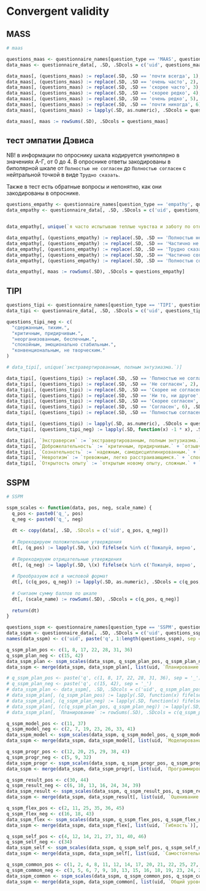 # Convergent validity {#cv}

## MASS

```r
# maas

questions_maas <- questionnaire_names[question_type == 'MAAS', question_ru]
data_maas <- questionnaire_data[, .SD, .SDcols = c('uid', questions_maas)]

data_maas[, (questions_maas) := replace(.SD, .SD == 'почти всегда', 1), .SDcols = questions_maas]
data_maas[, (questions_maas) := replace(.SD, .SD == 'очень часто', 2), .SDcols = questions_maas]
data_maas[, (questions_maas) := replace(.SD, .SD == 'скорее часто', 3), .SDcols = questions_maas]
data_maas[, (questions_maas) := replace(.SD, .SD == 'скорее редко', 4), .SDcols = questions_maas]
data_maas[, (questions_maas) := replace(.SD, .SD == 'очень редко', 5), .SDcols = questions_maas]
data_maas[, (questions_maas) := replace(.SD, .SD == 'почти никогда', 6), .SDcols = questions_maas]
data_maas[, (questions_maas) := lapply(.SD, as.numeric), .SDcols = questions_maas]

data_maas[, maas := rowSums(.SD), .SDcols = questions_maas]
```


## тест эмпатии Дэвиса

NB! в информации по опроснику шкала кодируется униполярно в значениях А-Г, от 0 до 4. В опроснике ответы закодированы в биполярной шкале от `Полностью не согласен` до `Полностью согласен` с нейтральной точкой в виде `Трудно сказать`.

Также в тест есть обратные вопросы и непонятно, как они закодированы в опроснике.


```r
questions_empathy <- questionnaire_names[question_type == 'empathy', question_ru]
data_empathy <- questionnaire_data[, .SD, .SDcols = c('uid', questions_empathy)]


data_empathy[, unique(`я часто испытываю теплые чувства и заботу по отношению к тем, кто менее удачлив, чем я.`)]

data_empathy[, (questions_empathy) := replace(.SD, .SD == 'Полностью не согласен', 0), .SDcols = questions_empathy]
data_empathy[, (questions_empathy) := replace(.SD, .SD == 'Частично не согласен', 1), .SDcols = questions_empathy]
data_empathy[, (questions_empathy) := replace(.SD, .SD == 'Трудно сказать', 2), .SDcols = questions_empathy]
data_empathy[, (questions_empathy) := replace(.SD, .SD == 'Частично согласен', 3), .SDcols = questions_empathy]
data_empathy[, (questions_empathy) := replace(.SD, .SD == 'Полностью согласен', 4), .SDcols = questions_empathy]

data_empathy[, maas := rowSums(.SD), .SDcols = questions_empathy]
```


## TIPI

```r
questions_tipi <- questionnaire_names[question_type == 'TIPI', question_ru]
data_tipi <- questionnaire_data[, .SD, .SDcols = c('uid', questions_tipi)]

questions_tipi_neg <- c(
  "сдержанным, тихим.", 
  "критичным, придирчивым.", 
  "неорганизованным, беспечным.", 
  "спокойным, эмоционально стабильным.", 
  "конвенциональным, не творческим."
)

# data_tipi[, unique(`экстравертированным, полным энтузиазма.`)]

data_tipi[, (questions_tipi) := replace(.SD, .SD == 'Полностью не согласен', 1), .SDcols = questions_tipi]
data_tipi[, (questions_tipi) := replace(.SD, .SD == 'Не согласен', 2), .SDcols = questions_tipi]
data_tipi[, (questions_tipi) := replace(.SD, .SD == 'Скорее не согласен', 3), .SDcols = questions_tipi]
data_tipi[, (questions_tipi) := replace(.SD, .SD == 'Ни то, ни другое', 4), .SDcols = questions_tipi]
data_tipi[, (questions_tipi) := replace(.SD, .SD == 'Скорее согласен', 5), .SDcols = questions_tipi]
data_tipi[, (questions_tipi) := replace(.SD, .SD == 'Согласен', 6), .SDcols = questions_tipi]
data_tipi[, (questions_tipi) := replace(.SD, .SD == 'Полностью согласен', 7), .SDcols = questions_tipi]

data_tipi[, (questions_tipi) := lapply(.SD, as.numeric), .SDcols = questions_tipi]
data_tipi[, (questions_tipi_neg) := lapply(.SD, function(x) -1 * x), .SDcols = questions_tipi_neg]

data_tipi[, `Экстраверсия` := `экстравертированным, полным энтузиазма.` + `сдержанным, тихим.`]
data_tipi[, `Доброжелательность` := `критичным, придирчивым.` + `отзывчивым, теплым.`]
data_tipi[, `Сознательность` := `надежным, самодисциплинированным.` + `неорганизованным, беспечным.`]
data_tipi[, `Невротизм` := `тревожным, легко расстраивающимся.` + `спокойным, эмоционально стабильным.`]
data_tipi[, `Открытость опыту` := `открытым новому опыту, сложным.` + `конвенциональным, не творческим.`]
```

## SSPM

```r
# SSPM

sspm_scales <- function(data, pos, neg, scale_name) {
  q_pos <- paste0('q_', pos)
  q_neg <- paste0('q_', neg)
  
  dt <- copy(data[, .SD, .SDcols = c('uid', q_pos, q_neg)])
  
  # Перекодируем положительные утверждения
  dt[, (q_pos) := lapply(.SD, \(x) fifelse(x %in% c('Пожалуй, верно', 'Верно'), 1, 0)), .SDcols = q_pos]
  
  # Перекодируем отрицательные утверждения
  dt[, (q_neg) := lapply(.SD, \(x) fifelse(x %in% c('Пожалуй, верно', 'Верно'), 0, 1)), .SDcols = q_neg]
  
  # Преобразуем всё в числовой формат
  dt[, (c(q_pos, q_neg)) := lapply(.SD, as.numeric), .SDcols = c(q_pos, q_neg)]
  
  # Считаем сумму баллов по шкале
  dt[, (scale_name) := rowSums(.SD), .SDcols = c(q_pos, q_neg)]
  
  return(dt)
}

questions_sspm <- questionnaire_names[question_type == 'SSPM', question_ru]
data_sspm <- questionnaire_data[, .SD, .SDcols = c('uid', questions_sspm)]
names(data_sspm) <- c('uid', paste('q', 1:length(questions_sspm), sep = '_'))

q_sspm_plan_pos <- c(1, 8, 17, 22, 28, 31, 36)
q_sspm_plan_neg <- c(15, 42)
data_sspm_plan <- sspm_scales(data_sspm, q_sspm_plan_pos, q_sspm_plan_neg, scale_name = 'Планирование')
data_sspm <- merge(data_sspm, data_sspm_plan[, list(uid, `Планирование`)], by='uid', all.x = TRUE)

# q_sspm_plan_pos <- paste('q', c(1, 8, 17, 22, 28, 31, 36), sep = '_')
# q_sspm_plan_neg <- paste('q', c(15, 42), sep = '_')
# data_sspm_plan <- data_sspm[, .SD, .SDcols = c('uid', q_sspm_plan_pos, q_sspm_plan_neg)]
# data_sspm_plan[, (q_sspm_plan_pos) := lapply(.SD, function(x) fifelse(x %in% c('Пожалуй, верно', 'Верно'), 1, 0)), .SDcols = q_sspm_plan_pos]
# data_sspm_plan[, (q_sspm_plan_neg) := lapply(.SD, function(x) fifelse(x %in% c('Пожалуй, верно', 'Верно'), 0, 1)), .SDcols = q_sspm_plan_neg]
# data_sspm_plan[, (c(q_sspm_plan_pos, q_sspm_plan_neg)) := lapply(.SD, as.numeric), .SDcols = c(q_sspm_plan_pos, q_sspm_plan_neg)]
# data_sspm_plan[, `Планирование` := rowSums(.SD), .SDcols = c(q_sspm_plan_pos, q_sspm_plan_neg)]

q_sspm_model_pos <- c(11, 37)
q_sspm_model_neg <- c(2, 7, 19, 23, 26, 33, 41)
data_sspm_model <- sspm_scales(data_sspm, q_sspm_model_pos, q_sspm_model_neg, scale_name = 'Моделирование')
data_sspm <- merge(data_sspm, data_sspm_model[, list(uid, `Моделирование`)], by='uid', all.x = TRUE)

q_sspm_progr_pos <- c(12, 20, 25, 29, 38, 43)
q_sspm_progr_neg <- c(5, 9, 32)
data_sspm_progr <- sspm_scales(data_sspm, q_sspm_progr_pos, q_sspm_progr_neg, scale_name = 'Программирование')
data_sspm <- merge(data_sspm, data_sspm_progr[, list(uid, `Программирование`)], by='uid', all.x = TRUE)

q_sspm_result_pos <- c(30, 44)
q_sspm_result_neg <- c(6, 10, 13, 16, 24, 34, 39)
data_sspm_result <- sspm_scales(data_sspm, q_sspm_result_pos, q_sspm_result_neg, scale_name = 'Оценивание результатов')
data_sspm <- merge(data_sspm, data_sspm_result[, list(uid, `Оценивание результатов`)], by='uid', all.x = TRUE)

q_sspm_flex_pos <- c(2, 11, 25, 35, 36, 45)
q_sspm_flex_neg <- c(16, 18, 43)
data_sspm_flex <- sspm_scales(data_sspm, q_sspm_flex_pos, q_sspm_flex_neg, scale_name = 'Гибкость')
data_sspm <- merge(data_sspm, data_sspm_flex[, list(uid, `Гибкость`)], by='uid', all.x = TRUE)

q_sspm_self_pos <- c(4, 12, 14, 21, 27, 31, 40, 46)
q_sspm_self_neg <- c(34)
data_sspm_self <- sspm_scales(data_sspm, q_sspm_self_pos, q_sspm_self_neg, scale_name = 'Самостоятельность')
data_sspm <- merge(data_sspm, data_sspm_self[, list(uid, `Самостоятельность`)], by='uid', all.x = TRUE)

q_sspm_common_pos <- c(1, 2, 4, 8, 11, 12, 14, 17, 20, 21, 22, 25, 27, 28, 29, 30, 31, 35, 36, 37, 38, 40, 43, 44, 45, 46)
q_sspm_common_neg <- c(3, 5, 6, 7, 9, 10, 13, 15, 16, 18, 19, 23, 24, 26, 32, 33, 34, 39, 41, 42)
data_sspm_common <- sspm_scales(data_sspm, q_sspm_common_pos, q_sspm_common_neg, scale_name = 'Общий уровень саморегуляции')
data_sspm <- merge(data_sspm, data_sspm_common[, list(uid, `Общий уровень саморегуляции`)], by='uid', all.x = TRUE)
```

